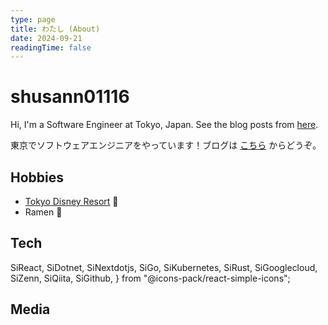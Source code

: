 ```yaml
---
type: page
title: わたし (About)
date: 2024-09-21
readingTime: false
---
```


# shusann01116

Hi, I'm a Software Engineer at Tokyo, Japan. See the blog posts from [here](/posts).

東京でソフトウェアエンジニアをやっています！ブログは [こちら](/posts) からどうぞ。

## Hobbies

- [Tokyo Disney Resort](https://www.tokyodisneyresort.jp/) 🏰
- Ramen 🍜

## Tech

  SiReact,
  SiDotnet,
  SiNextdotjs,
  SiGo,
  SiKubernetes,
  SiRust,
  SiGooglecloud,
  SiZenn,
  SiQiita,
  SiGithub,
} from "@icons-pack/react-simple-icons";

<div className="flex gap-4">
  <SiReact color="#61DAFB" size={48} />
  <SiDotnet color="#512BD4" size={48} />
  <SiNextdotjs size={48} />
  <SiGo color="#00ADD8" size={48} />
  <SiKubernetes color="#486CE5" size={48} />
  <SiRust size={48} />
  <SiGooglecloud size={48} color="#4285F4" />
</div>

## Media

<div className="flex gap-4">
  <a href="https://zenn.dev/shusann01116">
    <SiZenn size={48} color="#3EA8FF" />
  </a>
  <a href="https://qiita.com/shusann01116">
    <SiQiita size={48} color="#55C500" />
  </a>
  <a href="https://github.com/shusann01116">
    <SiGithub size={48} />
  </a>
</div>

